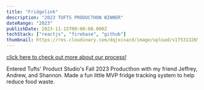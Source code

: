 ```yaml
---
title: "Fridgelink"
description: "2023 TUFTS PRODUCTHON WINNER"
dateRange: "2023"
publishDate: 2023-11-15T00:00:00.000Z
techStack: ["reactjs", "firebase", "github"]
thumbnail: https://res.cloudinary.com/dqjxcxacd/image/upload/v1753132652/FridgelinkThumbnail_gzldoq.png
---
```



<CldImage
  src="FridgelinkThumbnail_gzldoq"
  width={800}
  height={500}
  class="m-auto rounded-4xl"
/>

[click here to check out more about our process!](https://devpost.com/software/myvoterinfo)

<SectionTitle title="OVERVIEW" />

Entered Tufts' Product Studio's Fall 2023 Producthon with my friend Jeffrey,
Andrew, and Shannon. Made a fun little MVP fridge tracking system to help reduce
food waste.
